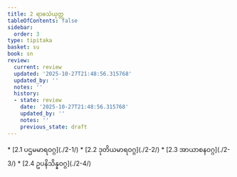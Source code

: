```yaml
---
title: 2 ရာဓသံယုတ္တ
tableOfContents: false
sidebar:
  order: 3
type: tipitaka
basket: su
book: sn
review:
  current: review
  updated: '2025-10-27T21:48:56.315768'
  updated_by: ''
  notes: ''
  history:
  - state: review
    date: '2025-10-27T21:48:56.315768'
    updated_by: ''
    notes: ''
    previous_state: draft
---
```



<ReviewStatus review={frontmatter.review} showDetails={true} />

<HypothesisAnnotation frontmatter={frontmatter} />

<DynamicBreadcrumb />



<TableOfContents book="sn" section="2">
* [2.1 ပဌမမာရဝဂ္ဂ](./2-1/)
* [2.2 ဒုတိယမာရဝဂ္ဂ](./2-2/)
* [2.3 အာယာစနဝဂ္ဂ](./2-3/)
* [2.4 ဥပနိသိန္နဝဂ္ဂ](./2-4/)
</TableOfContents>